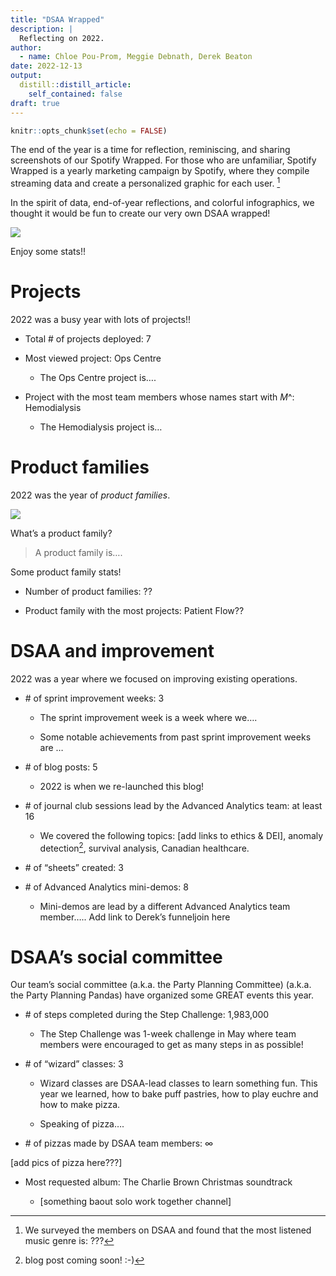 ```yaml
---
title: "DSAA Wrapped"
description: |
  Reflecting on 2022.
author:
  - name: Chloe Pou-Prom, Meggie Debnath, Derek Beaton
date: 2022-12-13
output:
  distill::distill_article:
    self_contained: false
draft: true
---
```



```r
knitr::opts_chunk$set(echo = FALSE)
```

The end of the year is a time for reflection, reminiscing, and sharing screenshots of our Spotify Wrapped. For those who are unfamiliar, Spotify Wrapped is a yearly marketing campaign by Spotify, where they compile streaming data and create a personalized graphic for each user. ^[We surveyed the members on DSAA and found that the most listened music genre is: ???] 

In the spirit of data, end-of-year reflections, and colorful infographics, we thought it would be fun to create our very own DSAA wrapped!

![](dsaa_wrapped.PNG)

Enjoy some stats!!

# Projects

2022 was a busy year with lots of projects!!

- Total \# of projects deployed: 7

- Most viewed project: Ops Centre

    - The Ops Centre project is....
    
- Project with the most team members whose names start with _M_^: Hemodialysis

    - The Hemodialysis project is...
    

# Product families

2022 was the year of _product families_.


![](https://slack-imgs.com/?c=1&o1=ro&url=https%3A%2F%2Fimages.squarespace-cdn.com%2Fcontent%2Fv1%2F58b3cae5d1758e0132a008c6%2F1582078446179-VU0VAYNPOV4P3JIBKNIY%2FIt%2527s%2BAbout%2BFamily%2BLogo%2B1500.png%3Fformat%3D1000w)

What's a product family?

> A product family is....


Some product family stats!

- Number of product families: ??

- Product family with the most projects: Patient Flow??

# DSAA and improvement

2022 was a year where we focused on improving existing operations.

- \# of sprint improvement weeks: 3

    - The sprint improvement week is a week where we....
    
    - Some notable achievements from past sprint improvement weeks are ...
    
- \# of blog posts: 5
  
    - 2022 is when we re-launched this blog! 
    
- \# of journal club sessions lead by the Advanced Analytics team: at least 16

    - We covered the following topics: [add links to ethics & DEI], anomaly detection^[blog post coming soon! :-)], survival analysis, Canadian healthcare.
    
- \# of "sheets" created: 3

- \# of Advanced Analytics mini-demos: 8

    - Mini-demos are lead by a different Advanced Analytics team member..... Add link to Derek's funneljoin here
    
# DSAA's social committee

Our team's social committee (a.k.a. the Party Planning Committee) (a.k.a. the Party Planning Pandas) have organized some GREAT events this year.

- \# of steps completed during the Step Challenge: 1,983,000

    - The Step Challenge was 1-week challenge in May where team members were encouraged to get as many steps in as possible!
    
- \# of "wizard" classes: 3

    - Wizard classes are DSAA-lead classes to learn something fun. This year we learned, how to bake puff pastries, how to play euchre and how to make pizza.
    
    - Speaking of pizza....
    
- \# of pizzas made by DSAA team members: $\infty$

[add pics of pizza here???]

- Most requested album: The Charlie Brown Christmas soundtrack

    - [something baout solo work together channel]


